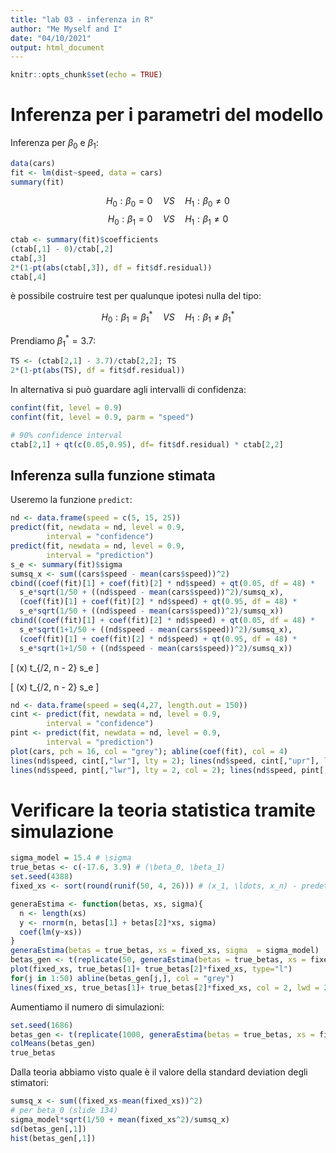 ---
title: "lab 03 - inferenza in R"
author: "Me Myself and I"
date: "04/10/2021"
output: html_document
---

```{r setup, include=FALSE}
knitr::opts_chunk$set(echo = TRUE)
```

# Inferenza per i parametri del modello 

Inferenza per $\beta_0$ e $\beta_1$: 

```{r}
data(cars)
fit <- lm(dist~speed, data = cars)
summary(fit)
```

$$H_0: \beta_0 = 0 \quad VS \quad H_1: \beta_0 \neq 0$$
$$H_0: \beta_1 = 0 \quad VS \quad H_1: \beta_1 \neq 0$$

```{r}
ctab <- summary(fit)$coefficients
(ctab[,1] - 0)/ctab[,2]
ctab[,3] 
2*(1-pt(abs(ctab[,3]), df = fit$df.residual))
ctab[,4] 
```

è possibile costruire test per qualunque ipotesi nulla del tipo: 

$$H_0: \beta_1 = \beta^*_1 \quad VS \quad H_1: \beta_1 \neq \beta^*_1$$

Prendiamo $\beta_1^* = 3.7$:

```{r}
TS <- (ctab[2,1] - 3.7)/ctab[2,2]; TS
2*(1-pt(abs(TS), df = fit$df.residual))
```
In alternativa si può guardare agli intervalli di confidenza: 

```{r}
confint(fit, level = 0.9)
confint(fit, level = 0.9, parm = "speed")
```

```{r}
# 90% confidence interval
ctab[2,1] + qt(c(0.05,0.95), df= fit$df.residual) * ctab[2,2] 
```

## Inferenza sulla funzione stimata

Useremo la funzione `predict`:

```{r}
nd <- data.frame(speed = c(5, 15, 25))
predict(fit, newdata = nd, level = 0.9, 
        interval = "confidence")
predict(fit, newdata = nd, level = 0.9, 
        interval = "prediction")
s_e <- summary(fit)$sigma
sumsq_x <- sum((cars$speed - mean(cars$speed))^2)
cbind((coef(fit)[1] + coef(fit)[2] * nd$speed) + qt(0.05, df = 48) *
  s_e*sqrt(1/50 + ((nd$speed - mean(cars$speed))^2)/sumsq_x),
  (coef(fit)[1] + coef(fit)[2] * nd$speed) + qt(0.95, df = 48) *
  s_e*sqrt(1/50 + ((nd$speed - mean(cars$speed))^2)/sumsq_x))
cbind((coef(fit)[1] + coef(fit)[2] * nd$speed) + qt(0.05, df = 48) *
  s_e*sqrt(1+1/50 + ((nd$speed - mean(cars$speed))^2)/sumsq_x),
  (coef(fit)[1] + coef(fit)[2] * nd$speed) + qt(0.95, df = 48) *
  s_e*sqrt(1+1/50 + ((nd$speed - mean(cars$speed))^2)/sumsq_x))
```

\[
\text{Confidence intervals: }\hat{m}(x) \pm t_{\alpha/2, n - 2} \times s_e\sqrt{\frac{1}{n}+\frac{(x-\bar{x})^2}{\sum_{i = 1}^n(x_i-\overline{x})^2}} 
\]

\[
\text{Prediction intervals: }\hat{m}(x) \pm t_{\alpha/2, n - 2} \times s_e\sqrt{1+\frac{1}{n}+\frac{(x-\bar{x})^2}{\sum_{i = 1}^n(x_i-\overline{x})^2}} 
\]


```{r}
nd <- data.frame(speed = seq(4,27, length.out = 150))
cint <- predict(fit, newdata = nd, level = 0.9, 
        interval = "confidence")
pint <- predict(fit, newdata = nd, level = 0.9, 
        interval = "prediction")
plot(cars, pch = 16, col = "grey"); abline(coef(fit), col = 4)
lines(nd$speed, cint[,"lwr"], lty = 2); lines(nd$speed, cint[,"upr"], lty = 2)
lines(nd$speed, pint[,"lwr"], lty = 2, col = 2); lines(nd$speed, pint[,"upr"], lty = 2, col = 2)
```

# Verificare la teoria statistica tramite simulazione 

```{r}
sigma_model = 15.4 # \sigma
true_betas <- c(-17.6, 3.9) # (\beta_0, \beta_1)
set.seed(4388)
fixed_xs <- sort(round(runif(50, 4, 26))) # (x_1, \ldots, x_n) - predeterminate 

generaEstima <- function(betas, xs, sigma){
  n <- length(xs)
  y <- rnorm(n, betas[1] + betas[2]*xs, sigma)
  coef(lm(y~xs))
}
generaEstima(betas = true_betas, xs = fixed_xs, sigma  = sigma_model)
betas_gen <- t(replicate(50, generaEstima(betas = true_betas, xs = fixed_xs, sigma  = sigma_model)))
plot(fixed_xs, true_betas[1]+ true_betas[2]*fixed_xs, type="l")
for(j in 1:50) abline(betas_gen[j,], col = "grey")
lines(fixed_xs, true_betas[1]+ true_betas[2]*fixed_xs, col = 2, lwd = 2)
```


Aumentiamo il numero di simulazioni: 

```{r}
set.seed(1686)
betas_gen <- t(replicate(1000, generaEstima(betas = true_betas, xs = fixed_xs, sigma  = sigma_model)))
colMeans(betas_gen)
true_betas
```

Dalla teoria abbiamo visto quale è il valore della standard deviation degli stimatori: 

```{r}
sumsq_x <- sum((fixed_xs-mean(fixed_xs))^2)
# per beta_0 (slide 134)
sigma_model*sqrt(1/50 + mean(fixed_xs^2)/sumsq_x)
sd(betas_gen[,1])
hist(betas_gen[,1])
```





